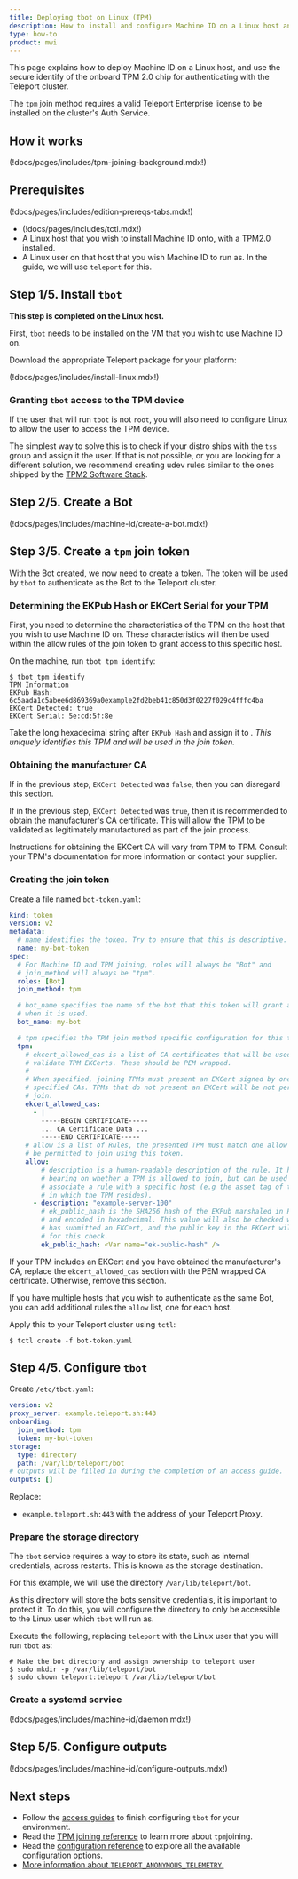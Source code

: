 ```yaml
---
title: Deploying tbot on Linux (TPM)
description: How to install and configure Machine ID on a Linux host and use a TPM 2.0 for authentication
type: how-to
product: mwi
---
```


This page explains how to deploy Machine ID on a Linux host, and use the
secure identify of the onboard TPM 2.0 chip for authenticating with the
Teleport cluster.

The `tpm` join method requires a valid Teleport Enterprise license to be
installed on the cluster's Auth Service.

## How it works

(!docs/pages/includes/tpm-joining-background.mdx!)

## Prerequisites

(!docs/pages/includes/edition-prereqs-tabs.mdx!)

- (!docs/pages/includes/tctl.mdx!)
- A Linux host that you wish to install Machine ID onto, with a TPM2.0
  installed.
- A Linux user on that host that you wish Machine ID to run as. In the guide,
we will use `teleport` for this.

## Step 1/5. Install `tbot`

**This step is completed on the Linux host.**

First, `tbot` needs to be installed on the VM that you wish to use Machine ID
on.

Download the appropriate Teleport package for your platform:

(!docs/pages/includes/install-linux.mdx!)

### Granting `tbot` access to the TPM device

If the user that will run `tbot` is not `root`, you will also need to configure
Linux to allow the user to access the TPM device.

The simplest way to solve this is to check if your distro ships with the `tss`
group and assign it the user. If that is not possible, or you are looking
for a different solution, we recommend creating udev rules similar to the ones
shipped by the [TPM2 Software Stack](
https://github.com/tpm2-software/tpm2-tss/blob/ede63dd1ac1f0a46029d457304edcac2162bfab8/dist/tpm-udev.rules#L4).

## Step 2/5. Create a Bot

(!docs/pages/includes/machine-id/create-a-bot.mdx!)

## Step 3/5. Create a `tpm` join token

With the Bot created, we now need to create a token. The token will be used by
`tbot` to authenticate as the Bot to the Teleport cluster.

### Determining the EKPub Hash or EKCert Serial for your TPM

First, you need to determine the characteristics of the TPM on the host that
you wish to use Machine ID on. These characteristics will then be used within
the allow rules of the join token to grant access to this specific host.

On the machine, run `tbot tpm identify`:

```code
$ tbot tpm identify
TPM Information
EKPub Hash: 6c5aada1c5abee6d869369a0example2fd2beb41c850d3f0227f029c4fffc4ba
EKCert Detected: true
EKCert Serial: 5e:cd:5f:8e
```

Take the long hexadecimal string after `EKPub Hash` and assign it to
<Var name="ek-public-hash" />. This uniquely identifies this TPM and will be
used in the join token.

### Obtaining the manufacturer CA

If in the previous step, `EKCert Detected` was `false`, then you can disregard
this section.

If in the previous step, `EKCert Detected` was `true`, then it is recommended
to obtain the manufacturer's CA certificate. This will allow the TPM to be
validated as legitimately manufactured as part of the join process.

Instructions for obtaining the EKCert CA will vary from TPM to TPM. Consult
your TPM's documentation for more information or contact your supplier.

### Creating the join token

Create a file named `bot-token.yaml`:

```yaml
kind: token
version: v2
metadata:
  # name identifies the token. Try to ensure that this is descriptive.
  name: my-bot-token
spec:
  # For Machine ID and TPM joining, roles will always be "Bot" and
  # join_method will always be "tpm".
  roles: [Bot]
  join_method: tpm

  # bot_name specifies the name of the bot that this token will grant access to
  # when it is used.
  bot_name: my-bot

  # tpm specifies the TPM join method specific configuration for this token.
  tpm:
    # ekcert_allowed_cas is a list of CA certificates that will be used to
    # validate TPM EKCerts. These should be PEM wrapped.
    #
    # When specified, joining TPMs must present an EKCert signed by one of the
    # specified CAs. TPMs that do not present an EKCert will be not permitted to
    # join.
    ekcert_allowed_cas:
      - |
        -----BEGIN CERTIFICATE-----
        ... CA Certificate Data ...
        -----END CERTIFICATE-----
    # allow is a list of Rules, the presented TPM must match one allow rule to
    # be permitted to join using this token.
    allow:
        # description is a human-readable description of the rule. It has no
        # bearing on whether a TPM is allowed to join, but can be used to
        # associate a rule with a specific host (e.g the asset tag of the server
        # in which the TPM resides).
      - description: "example-server-100"
        # ek_public_hash is the SHA256 hash of the EKPub marshaled in PKIX format
        # and encoded in hexadecimal. This value will also be checked when a TPM
        # has submitted an EKCert, and the public key in the EKCert will be used
        # for this check.
        ek_public_hash: <Var name="ek-public-hash" />
```

If your TPM includes an EKCert and you have obtained the manufacturer's CA,
replace the `ekcert_allowed_cas` section with the PEM wrapped CA certificate.
Otherwise, remove this section.

If you have multiple hosts that you wish to authenticate as the same Bot, you
can add additional rules the `allow` list, one for each host.

Apply this to your Teleport cluster using `tctl`:

```code
$ tctl create -f bot-token.yaml
```

## Step 4/5. Configure `tbot`

Create `/etc/tbot.yaml`:

```yaml
version: v2
proxy_server: example.teleport.sh:443
onboarding:
  join_method: tpm
  token: my-bot-token
storage:
  type: directory
  path: /var/lib/teleport/bot
# outputs will be filled in during the completion of an access guide.
outputs: []
```

Replace:

- `example.teleport.sh:443` with the address of your Teleport Proxy.

### Prepare the storage directory

The `tbot` service requires a way to store its state, such as internal
credentials, across restarts. This is known as the storage destination.

For this example, we will use the directory `/var/lib/teleport/bot`.

As this directory will store the bots sensitive credentials, it is important
to protect it. To do this, you will configure the directory to only be
accessible to the Linux user which `tbot` will run as.

Execute the following, replacing `teleport` with the Linux user that you will
run `tbot` as:

```code
# Make the bot directory and assign ownership to teleport user
$ sudo mkdir -p /var/lib/teleport/bot
$ sudo chown teleport:teleport /var/lib/teleport/bot
```

### Create a systemd service

(!docs/pages/includes/machine-id/daemon.mdx!)

## Step 5/5. Configure outputs

(!docs/pages/includes/machine-id/configure-outputs.mdx!)

## Next steps

- Follow the [access guides](../access-guides/access-guides.mdx) to finish configuring `tbot` for
your environment.
- Read the [TPM joining reference](../../../reference/join-methods.mdx#trusted-platform-module-tpm)
to learn more about `tpm`joining.
- Read the [configuration reference](../../../reference/machine-id/configuration.mdx) to explore
all the available configuration options.
- [More information about `TELEPORT_ANONYMOUS_TELEMETRY`.](../../../reference/machine-id/telemetry.mdx)
